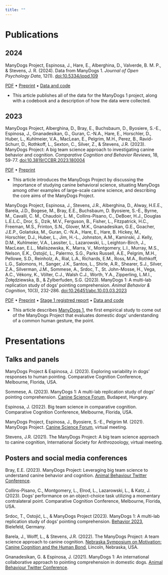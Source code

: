 ```yaml
---
title: ""
---
```


# Publications

## 2024

ManyDogs Project, Espinosa, J., Hare, E., Alberghina, D., Valverde, B. M. P., & Stevens, J. R. (2024). Data from ManyDogs 1. _Journal of Open Psychology Data_, 12(1). [doi:10.5334/jopd.109](https://doi.org/10.5334/jopd.109)

[PDF](https://doi.org/10.5334/jopd.109) • [Preprint](https://doi.org/10.31219/osf.io/jw24a) • [Data and code](https://osf.io/7rwpc/)

* This article publishes all of the data for the ManyDogs 1 project, along with a codebook and a description of how the data were collected.


## 2023

ManyDogs Project, Alberghina, D., Bray, E., Buchsbaum, D., Byosiere, S.-E., Espinosa, J., Gnanadesikan, G., Guran, C.-N.A., Hare, E., Horschler, D., Huber, L., Kuhlmeier, V.A., MacLean, E., Pelgrim, M.H., Perez, B., Ravid-Schurr, D., Rothkoff, L., Sexton, C., Silver, Z., & Stevens, J.R. (2023). ManyDogs Project: A big team science approach to investigating canine behavior and cognition. _Comparative Cognition and Behavior Reviews_, 18, 59-77. 
[doi:10.3819/CCBR.2023.180004](https://doi.org/10.3819/CCBR.2023.180004)

[PDF](https://doi.org/10.3819/CCBR.2023.180004) • [Preprint](https://doi.org/10.31234/osf.io/j82uc)

* This article introduces the ManyDogs Project by discussing the importance of studying canine behavioral science, situating ManyDogs among other examples of large-scale canine science, and describing the core aims of the ManyDogs Project.

ManyDogs Project, Espinosa, J., Stevens, J.R., Alberghina, D., Alway, H.E.E., Barela, J.D., Bogese, M., Bray, E.E., Buchsbaum, D. Byosiere, S.-E., Byrne, M., Cavalli, C. M., Chaudoir, L. M., Collins-Pisano, C., DeBoer, H.J., Douglas L.E.L.C., Dror, S., Dzik, M.V., Ferguson, B., Fisher, L., Fitzpatrick, H.C., Freeman, M.S., Frinton, S.N., Glover, M.K., Gnanadesikan, G.E., Goacher, J.E.P., Golańska, M., Guran, C.-N.A., Hare, E., Hare, B. Hickey, M., Horschler, D.J., Huber, L., Jim, H.-L., Johnston, A.M., Kaminski, J. Kelly, D.M., Kuhlmeier, V.A., Lassiter, L., Lazarowski, L., Leighton-Birch, J., MacLean, E.L., Maliszewska, K., Marra, V., Montgomery, L.I., Murray, M.S., Nelson, E.K., Ostojić, L., Palermo, S.G., Parks Russell, A.E., Pelgrim, M.H., Pellowe, S.D., Reinholz, A., Rial, L.A., Richards, E.M., Ross, M.A., Rothkoff, L.G., Salomons, H., Sanger, J.K., Santos, L., Shirle, A.R., Shearer, S.J., Silver, Z.A., Silverman, J.M., Sommese, A., Srdoc, T., St. John-Mosse, H., Vega, A.C., Vékony, K., Völter, C.J., Walsh C.J., Worth, Y.A., Zipperling, L.M.I., Żołędziewska, B., & Zylberfuden, S.G. (2023). ManyDogs 1: A multi-lab replication study of dogs’ pointing comprehension. _Animal Behavior & Cognition_, 10(3), 232-286. [doi:10.26451/abc.10.03.03.2023](https://doi.org/10.26451/abc.10.03.03.2023)

[PDF](https://doi.org/10.26451/abc.10.03.03.2023) • [Preprint](https://doi.org/10.31234/osf.io/4kncr) • [Stage 1 registred report](https://doi.org/10.31234/osf.io/f86jq) • [Data and code](https://osf.io/9r5xf/)

* This article describes [ManyDogs 1](manydogs1.html), the first empirical study to come out of the ManyDogs Project that evaluates domestic dogs’ understanding of a common human gesture, the point.

<!-- ## In press -->


# Presentations

## Talks and panels

ManyDogs Project & Espinosa, J. (2023). Exploring variability in dogs’ responses to human pointing. Comparative Cognition Conference, Melbourne, Florida, USA.

Sommese, A. (2023). ManyDogs 1: A multi-lab replication study of dogs' pointing comprehension. [Canine Science Forum](https://csf2023.elte.hu/), Budapest, Hungary.

Espinosa, J. (2022). Big team science in comparative cognition. Comparative Cognition Conference, Melbourne, Florida, USA.

ManyDogs Project, Espinosa, J., Byosiere, S.-E., Pelgrim M. (2021). ManyDogs Project. [Canine Science Forum](https://csf2021.psianimal.pt/), virtual meeting.

Stevens, J.R. (2021). The ManyDogs Project: A big team science approach to canine cognition, International Society for Anthrozoology, virtual meeting.


## Posters and social media conferences

Bray, E.E. (2023). ManyDogs Project: Leveraging big team science to understand canine behavior and cognition. [Animal Behaviour Twitter Conference](https://twitter.com/search?q=%23AnimBehav2023&src=typed_query&f=top).

Collins-Pisano, C., Montgomery, L., Elrod, L., Lazarowski, L., & Katz, J. (2023).  Dogs’ performance on an object-choice task utilizing a momentary contralateral point. Comparative Cognition Conference, Melbourne, Florida, USA.

Srdoc, T., Ostojić, L., & ManyDogs Project (2023). ManyDogs 1: A multi-lab replication study of dogs' pointing comprehension. [Behavior 2023](https://www.uni-bielefeld.de/fakultaeten/biologie/forschung/veranstaltungen/behaviour2023/), Bielefeld, Germany.

Barela, J., Wolff, L., & Stevens, J.R. (2022). The ManyDogs Project: A team science approach to canine cognition. [Nebraska Symposium on Motivation: Canine Cognition and the Human Bond](https://psychology.unl.edu/symposium/recent-symposia/#sym2022), Lincoln, Nebraska, USA.

Gnanadesikan, G. & Espinosa, J. (2021). ManyDogs 1: An international collaborative approach to pointing comprehension in domestic dogs. [Animal Behaviour Twitter Conference](https://twitter.com/search?q=%23AnimBehav2021&src=typed_query&f=top).

